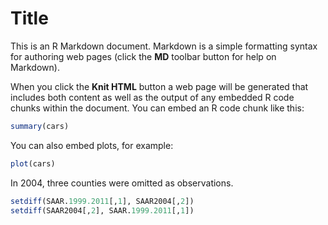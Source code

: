 Title
========================================================

This is an R Markdown document. Markdown is a simple formatting syntax for authoring web pages (click the **MD** toolbar button for help on Markdown).

When you click the **Knit HTML** button a web page will be generated that includes both content as well as the output of any embedded R code chunks within the document. You can embed an R code chunk like this:

```r
summary(cars)
```

You can also embed plots, for example:

```r
plot(cars)
```

In 2004, three counties were omitted as observations.
```r
setdiff(SAAR.1999.2011[,1], SAAR2004[,2])
setdiff(SAAR2004[,2], SAAR.1999.2011[,1])
```
